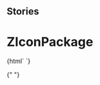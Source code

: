 
## Stories

<Meta
  title="Icons/ZIconPackage"
  component="z-icon-package"
/>

# ZIconPackage

<Preview>
  <Story name="z-icon-package">{html` <z-icon-package></z-icon-package>`}</Story>
</Preview>

{" "}

<Props of="z-icon-package" />
